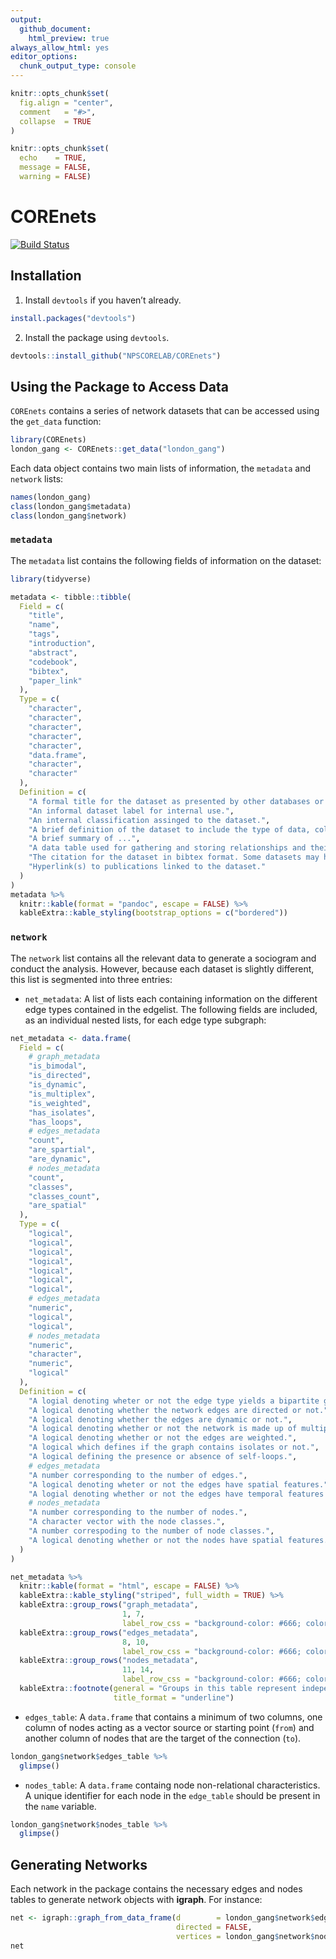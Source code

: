 ```yaml
---
output: 
  github_document:
    html_preview: true
always_allow_html: yes
editor_options: 
  chunk_output_type: console
---
```


```r
knitr::opts_chunk$set(
  fig.align = "center",
  comment   = "#>",
  collapse  = TRUE
)

knitr::opts_chunk$set(
  echo    = TRUE,
  message = FALSE,
  warning = FALSE)
```

# COREnets

[![Build Status](https://travis-ci.org/NPSCORELAB/COREnets.svg?branch=master)](https://travis-ci.org/NPSCORELAB/COREnets)

## Installation

  1. Install `devtools` if you haven't already.

```r
install.packages("devtools")
```

  2. Install the package using `devtools`.
  
```r
devtools::install_github("NPSCORELAB/COREnets")
```

## Using the Package to Access Data

`COREnets` contains a series of network datasets that can be accessed using the `get_data` function:

```r
library(COREnets)
london_gang <- COREnets::get_data("london_gang")
```

Each data object contains two main lists of information, the `metadata` and `network` lists:

```r
names(london_gang)
class(london_gang$metadata)
class(london_gang$network)
```

### `metadata`

The `metadata` list contains the following fields of information on the dataset:

```r
library(tidyverse)

metadata <- tibble::tibble(
  Field = c(
    "title",
    "name",
    "tags",
    "introduction",
    "abstract",
    "codebook",
    "bibtex",
    "paper_link"
  ),
  Type = c(
    "character",
    "character",
    "character",
    "character",
    "character",
    "data.frame",
    "character",
    "character"
  ),
  Definition = c(
    "A formal title for the dataset as presented by other databases or the author.",
    "An informal dataset label for internal use.",
    "An internal classification assinged to the dataset.",
    "A brief definition of the dataset to include the type of data, collection, etc.",
    "A brief summary of ...",
    "A data table used for gathering and storing relationships and their definitions.",
    "The citation for the dataset in bibtex format. Some datasets may have mupltiple entries.",
    "Hyperlink(s) to publications linked to the dataset."
  )
)
metadata %>%
  knitr::kable(format = "pandoc", escape = FALSE) %>%
  kableExtra::kable_styling(bootstrap_options = c("bordered"))
```

### `network`

The `network` list contains all the relevant data to generate a sociogram and conduct the analysis. However, because each dataset is slightly different, this list is segmented into three entries:
  
  - `net_metadata`: A list of lists each containing information on the different edge types contained in the edgelist. The following fields are included, as an individual nested lists, for each edge type subgraph:
  
```r
net_metadata <- data.frame(
  Field = c(
    # graph_metadata
    "is_bimodal",
    "is_directed",
    "is_dynamic",
    "is_multiplex",
    "is_weighted",
    "has_isolates",
    "has_loops",
    # edges_metadata
    "count",
    "are_spartial",
    "are_dynamic",
    # nodes_metadata
    "count",
    "classes",
    "classes_count",
    "are_spatial"
  ),
  Type = c(
    "logical",
    "logical",
    "logical",
    "logical",
    "logical",
    "logical",
    "logical",
    # edges_metadata
    "numeric",
    "logical",
    "logical",
    # nodes_metadata
    "numeric",
    "character",
    "numeric",
    "logical"
  ),
  Definition = c(
    "A logial denoting wheter or not the edge type yields a bipartite graph.",
    "A logical denoting whether the network edges are directed or not.",
    "A logical denoting whether the edges are dynamic or not.",
    "A logical denoting whether or not the network is made up of multiple parallel edges.",
    "A logical denoting whether or not the edges are weighted.",
    "A logical which defines if the graph contains isolates or not.",
    "A logical defining the presence or absence of self-loops.",
    # edges_metadata
    "A number corresponding to the number of edges.",
    "A logical denoting wheter or not the edges have spatial features.",
    "A logial denoting whether or not the edges have temporal features (e.g., timestamps).",
    # nodes_metadata
    "A number corresponding to the number of nodes.",
    "A character vector with the node classes.",
    "A number correspoding to the number of node classes.",
    "A logical denoting whether or not the nodes have spatial features."
  )
)

net_metadata %>%
  knitr::kable(format = "html", escape = FALSE) %>%
  kableExtra::kable_styling("striped", full_width = TRUE) %>%
  kableExtra::group_rows("graph_metadata",
                         1, 7,
                         label_row_css = "background-color: #666; color: #fff;") %>%
  kableExtra::group_rows("edges_metadata",
                         8, 10,
                         label_row_css = "background-color: #666; color: #fff;") %>%
  kableExtra::group_rows("nodes_metadata",
                         11, 14,
                         label_row_css = "background-color: #666; color: #fff;") %>%
  kableExtra::footnote(general = "Groups in this table represent independent lists.",
                       title_format = "underline")
```

  - `edges_table`: A `data.frame` that contains a minimum of two columns, one column of nodes acting as a vector source or starting point (`from`) and another column of nodes that are the target of the connection (`to`).
  
```r
london_gang$network$edges_table %>%
  glimpse()
```
  
  - `nodes_table`:  A `data.frame` containg node non-relational characteristics. A unique identifier for each node in the `edge_table` should be present in the `name` variable.
  
```r
london_gang$network$nodes_table %>%
  glimpse()
```


## Generating Networks 

Each network in the package contains the necessary edges and nodes tables to generate network objects with **igraph**. For instance:

```r
net <- igraph::graph_from_data_frame(d        = london_gang$network$edges_table,
                                     directed = FALSE, 
                                     vertices = london_gang$network$nodes_table)
net
```



